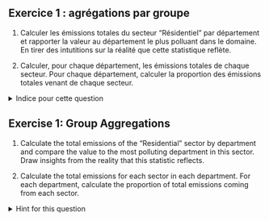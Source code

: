 ::: {.content-visible when-profile="fr"}

:::: {.exercise}
## Exercice 1 : agrégations par groupe

1. Calculer les émissions totales du secteur "Résidentiel" par département et rapporter la valeur au département le plus polluant dans le domaine. En tirer des intutitions sur la réalité que cette statistique reflète.

2. Calculer, pour chaque département, les émissions totales de chaque secteur. Pour chaque département, calculer la proportion des émissions totales venant de chaque secteur.  

<details>
<summary>
Indice pour cette question
</summary>

* _"Grouper par"_ = `groupby`
* _"émissions totales"_ = `agg({*** : "sum"})`
</details>

::::

:::

::: {.content-visible when-profile="en"}

:::: {.exercise}
## Exercise 1: Group Aggregations

1. Calculate the total emissions of the "Residential" sector by department and compare the value to the most polluting department in this sector. Draw insights from the reality that this statistic reflects.

2. Calculate the total emissions for each sector in each department. For each department, calculate the proportion of total emissions coming from each sector.  

<details>
<summary>
Hint for this question
</summary>

* _"Group by"_ = `groupby`
* _"Total emissions"_ = `agg({*** : "sum"})`
</details>

::::

:::